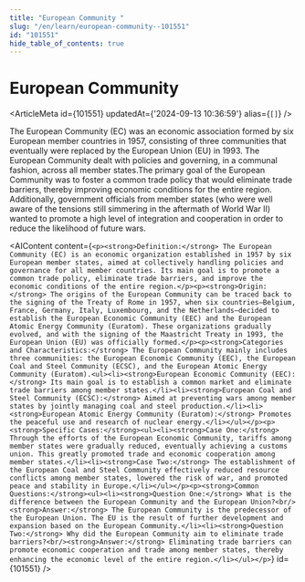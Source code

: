 ```yaml
---
title: "European Community "
slug: "/en/learn/european-community--101551"
id: "101551"
hide_table_of_contents: true
---
```



# European Community 

<ArticleMeta id={101551} updatedAt={'2024-09-13 10:36:59'} alias={`[]`} />
<div className='border-solid border-b border-t-0 my-4 border-[var(--ifm-color-gray-300)]' />

The European Community (EC) was an economic association formed by six European member countries in 1957, consisting of three communities that eventually were replaced by the European Union (EU) in 1993. The European Community dealt with policies and governing, in a communal fashion, across all member states.The primary goal of the European Community was to foster a common trade policy that would eliminate trade barriers, thereby improving economic conditions for the entire region. Additionally, government officials from member states (who were well aware of the tensions still simmering in the aftermath of World War II) wanted to promote a high level of integration and cooperation in order to reduce the likelihood of future wars.

<AIContent content={`<p><strong>Definition:</strong> The European Community (EC) is an economic organization established in 1957 by six European member states, aimed at collectively handling policies and governance for all member countries. Its main goal is to promote a common trade policy, eliminate trade barriers, and improve the economic conditions of the entire region.</p><p><strong>Origin:</strong> The origins of the European Community can be traced back to the signing of the Treaty of Rome in 1957, when six countries—Belgium, France, Germany, Italy, Luxembourg, and the Netherlands—decided to establish the European Economic Community (EEC) and the European Atomic Energy Community (Euratom). These organizations gradually evolved, and with the signing of the Maastricht Treaty in 1993, the European Union (EU) was officially formed.</p><p><strong>Categories and Characteristics:</strong> The European Community mainly includes three communities: the European Economic Community (EEC), the European Coal and Steel Community (ECSC), and the European Atomic Energy Community (Euratom).<ul><li><strong>European Economic Community (EEC):</strong> Its main goal is to establish a common market and eliminate trade barriers among member states.</li><li><strong>European Coal and Steel Community (ECSC):</strong> Aimed at preventing wars among member states by jointly managing coal and steel production.</li><li><strong>European Atomic Energy Community (Euratom):</strong> Promotes the peaceful use and research of nuclear energy.</li></ul></p><p><strong>Specific Cases:</strong><ul><li><strong>Case One:</strong> Through the efforts of the European Economic Community, tariffs among member states were gradually reduced, eventually achieving a customs union. This greatly promoted trade and economic cooperation among member states.</li><li><strong>Case Two:</strong> The establishment of the European Coal and Steel Community effectively reduced resource conflicts among member states, lowered the risk of war, and promoted peace and stability in Europe.</li></ul></p><p><strong>Common Questions:</strong><ul><li><strong>Question One:</strong> What is the difference between the European Community and the European Union?<br/><strong>Answer:</strong> The European Community is the predecessor of the European Union. The EU is the result of further development and expansion based on the European Community.</li><li><strong>Question Two:</strong> Why did the European Community aim to eliminate trade barriers?<br/><strong>Answer:</strong> Eliminating trade barriers can promote economic cooperation and trade among member states, thereby enhancing the economic level of the entire region.</li></ul></p>`} id={101551} />
